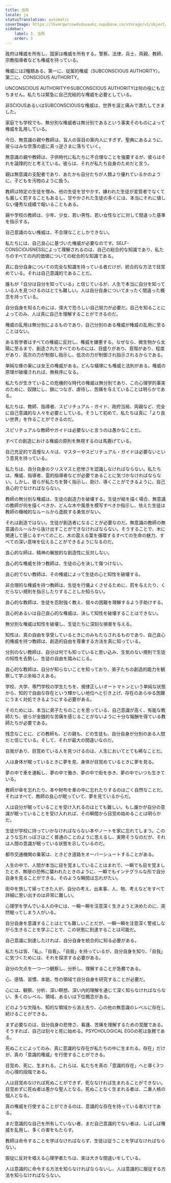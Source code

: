 ```yaml
---
title: 当局
locale: ja
statusTranslation: automatic
coverImage: https://lhvmrqwrcowdvduuaukz.supabase.co/storage/v1/object/public/strapi-uploads/small_cover-educacion-fundamental.webp-2d51a7828a2b1309555be27f7e2a61a0.webp
sidebar:
    label: 3. 当局
    order: 3
---
```

政府は権威を所有し、国家は権威を所有する。警察、法律、兵士、両親、教師、宗教指導者なども権威を持っている。

権威には2種類ある。第一に、従属的権威（SUBCONSCIOUS AUTHORITY）。第二に、CONSCIOUS AUTHORITY。

UNCONSCIOUS AUTHORITYやSUBCONSCIOUS AUTHORITYは何の役にも立ちません。私たちは緊急に自己完結的な権威を必要としている。

非SCIOUSあるいはSUBCONSCIOUSな権威は、世界を涙と痛みで満たしてきました。

家庭でも学校でも、無分別な権威者は無分別であるという事実そのものによって権威を乱用している。

今日、無意識の親や教師は、盲人の盲目の案内人にすぎず、聖典にあるように、彼らはみな奈落の底に真っ逆さまに落ちていく。

無意識の親や教師は、子供時代に私たちに不合理なことを強要するが、彼らはそれを論理的だと考えている。彼らは、それが私たち自身のためだと言う。

親は無意識の支配者であり、あたかも自分たちが人類より優れているかのように、子どもを汚物のように扱う。

教師は特定の生徒を憎み、他の生徒を甘やかす。嫌われた生徒が変質者でなくても厳しく罰することもあるし、甘やかされた生徒の多くには、本当にそれに値しない優秀な成績で報いることもある。

親や学校の教師は、少年、少女、若い男性、若い女性などに対して間違った基準を指示する。

自己意識のない権威は、不合理なことしかできない。

私たちには、自己良心に基づいた権威が必要なのです。SELF-CONSCIOUSNESSによって理解されるのは、自己の総合的な知識であり、私たちのすべての内的価値についての総合的な知識である。

真に自分自身についての完全な知識を持っている者だけが、統合的な方法で目覚めている。それは自己意識的であることだ。

誰もが「自分は自分を知っている」と信じているが、人生で本当に自分を知っている人を見つけるのはとても難しい。人は自分自身についてまったく間違った概念を持っている。

自分自身を知るためには、偉大で恐ろしい自己努力が必要だ。自己を知ることによってのみ、人は真に自己を理解することができるのだ。

権威の乱用は無分別によるものであり、自己分別のある権威が権威の乱用に至ることはない。

ある哲学者はすべての権威に反対し、権威を嫌悪する。なぜなら、微生物から太陽に至るまで、創造されたすべてのものには、目盛りがあり、音階があり、程度があり、高次の力が制御し指示し、低次の力が制御され指示されるからである。

単純な蜂の巣には女王の権威がある。どんな蟻塚にも権威と法則がある。権威の原理が破壊されれば、無秩序になる。

私たちが生きているこの危機的な時代の権威は無分別であり、この心理学的事実のために、奴隷にし、鎖につなぎ、虐待し、苦痛を与えていることは明らかである。

私たちは、教師、指導者、スピリチュアル・ガイド、政府当局、両親など、完全に自己意識的な人々を必要としている。そうして初めて、私たちは真に「より良い世界」を作ることができるのだ。

スピリチュアルな教師やガイドは必要ないと言うのは愚かなことだ。

すべての創造における権威の原則を無視するのは馬鹿げている。

自己充足的で高慢な人々は、マスターやスピリチュアル・ガイドは必要ないという意見を持っている。

私たちは、自分自身のクリスマスと悲惨さを認識しなければならない。私たちは、権威、指導者、霊的指導者などが必要であることに気づかなければならない。しかし、彼らが私たちを賢く指示し、助け、導くことができるように、自己良心的でなければならない。

教師の無分別な権威は、生徒の創造力を破壊する。生徒が絵を描く場合、無意識の教師が何を描くべきか、どんな木や風景を模写すべきか指示し、怯えた生徒は教師の機械的なルールから逸脱する勇気がない。

それは創造ではない。生徒が創造者になることが必要なのだ。無意識の教師の無意識のルールから抜け出すことができなければならない。そうすることで、木に関連して感じるすべてのこと、木の震える葉を循環するすべての生命の魅力、すべての深い意味を伝えることができるようになるのだ。

良心的な師は、精神の解放的な創造性に反対しない。

良心的な権威を持つ教師は、生徒の心を決して傷つけない。

良心的でない教師は、その権威によって生徒の心と知性を破壊する。

非合理的な権威を持つ教師は、生徒を行儀よくさせるために、罰を与えたり、くだらない規則を指示したりすることしか知らない。

良心的な教師は、生徒を忍耐強く教え、個々の困難を理解するよう手助けする。

良心的あるいは自己良心的な権威は、決して知性を破壊することはできない。

無分別な権威は知性を破壊し、生徒たちに深刻な損害を与える。

知性は、真の自由を享受しているときにのみもたらされるものであり、自己良心的権威を持つ教師は、創造的自由を尊重する方法を真に知っている。

分別のない教師は、自分は何でも知っていると思い込み、生気のない規則で生徒の知性を去勢し、生徒の自由を踏みにじる。

良心的な教師は、自分が知らないことを知っており、弟子たちの創造的能力を観察して学ぶ余裕さえある。

学校、大学、専門学校の学生たちを、規律正しいオートマトンという単純な状態から、知的で自由な存在という輝かしい地位へと引き上げ、存在のあらゆる困難にうまく対処できるようにする必要がある。

そのためには、本当に弟子たちのことを思っている、自己意識が高く、有能な教師たち、彼らが金銭的な苦痛を感じることがないように十分な報酬を得ている教師たちが必要である。

残念なことに、どの教師も、どの親も、どの生徒も、自分自身が分別のある人間だと信じている。そして、それが最大の間違いなのだ。

自我があり、目覚めている人を見つけるのは、人生においてとても稀なことだ。

人は身体が眠っているときに夢を見、身体が目覚めているときに夢を見る。

夢の中で車を運転し、夢の中で働き、夢の中で街を歩き、夢の中でいつも生きている。

教師が傘を忘れたり、本や財布を車の中に忘れたりするのはごく自然なことだ。それはすべて、教師の良心が眠っていて、夢を見ているからだ。

人は自分が眠っていることを受け入れるのはとても難しい。もし誰かが自分の意識が眠っていることを受け入れれば、その瞬間から目覚め始めることは明らかだ。

生徒が学校に持っていかなければならない本やノートを家に忘れてしまう。このような忘れっぽさはごく普通のことのように思えるし、実際そうなのだが、それは人間の意識が眠っている状態を示しているのだ。

都市交通機関の乗客は、ときどき道路をオーバーシュートすることがある。

人生の中で、人間が本当に目を覚ましていることはまれで、一瞬でも目を覚ましたとき、無限の恐怖に襲われたときのように、一瞬でもインテグラルな形で自分自身を見ることができる。そのような瞬間は忘れがたい。

街中を旅して帰ってきた人が、自分の考え、出来事、人、物、考えなどをすべて詳細に思い出すのは非常に難しい。

心理学を学んでいる人の中には、一瞬一瞬を注意深く生きようと決めたのに、突然眠ってしまう人がいる。

自分自身を意識することはとても難しいことだが、一瞬一瞬を注意深く警戒しながら生きることを学ぶことで、この状態に到達することは可能だ。

自己意識に到達したければ、自分自身を統合的に知る必要がある。

私たちは皆、「私」、「自我」、「自我」を持っているが、自分自身を知り、「自我」に気づくためには、それを探求する必要がある。

自分の欠点を一つ一つ観察し、分析し、理解することが急務である。

心、感情、習慣、本能、性の領域で自分自身を研究することが必要だ。

心には、観察、分析、深い瞑想、深い内的理解を通じて深く知らなければならない、多くのレベル、領域、あるいは下位概念がある。

どのような欠陥も、知的な領域から消え去り、心の他の無意識のレベルに存在し続けることができる。

まず必要なのは、自分自身の悲惨さ、看護、苦痛を理解するための覚醒である。そうすれば、自己は刻々と死に始める。PSYCHOLOGICAL EGOの死は急務である。

死ぬことによってのみ、真に意識的な存在が私たちの中に生まれる。存在」だけが、真の「意識的権威」を行使することができる。

目覚め、死に、生まれる。これらは、私たちを真の「意識的存在」へと導く3つの心理的段階である。

人は目覚めなければ死ぬことができず、死ななければ生まれることができない。目覚めずに死ぬ者は愚かな聖人となる。死ぬことなく生まれる者は、二重人格の個人となる。

真の権威を行使することができるのは、意識的な存在を持っている者だけである。

まだ意識的な自己を所有していない者、まだ自己意識的でない者は、しばしば権威を乱用し、多くの害をもたらす。

教師は命令することを学ばなければならず、生徒は従うことを学ばなければならない。

服従に反対を唱える心理学者たちは、実は大きな間違いをしている。

人は意識的に命令する方法を知らなければならないし、人は意識的に服従する方法を知らなければならない。
